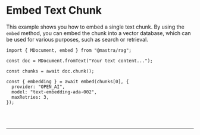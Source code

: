 
# Embed Text Chunk

This example shows you how to embed a single text chunk. By using the `embed` method, you can embed the chunk into a vector database, which can be used for various purposes, such as search or retrieval.

```tsx copy
import { MDocument, embed } from "@mastra/rag";

const doc = MDocument.fromText("Your text content...");

const chunks = await doc.chunk();

const { embedding } = await embed(chunks[0], {
  provider: "OPEN_AI",
  model: "text-embedding-ada-002",
  maxRetries: 3,
});
```

<br />
<br />
<hr className="dark:border-[#404040] border-gray-300" />
<br />
<br />
<GithubLink link={'https://github.com/mastra-ai/mastra/blob/main/examples/basics/rag/embed-text-chunk.ts'} />
